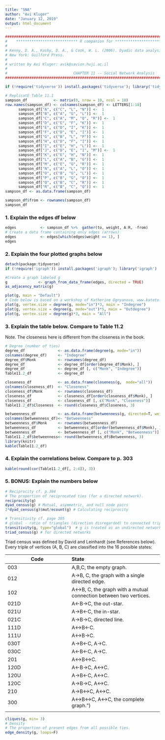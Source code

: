 ```yaml
---
title: "SNA"
author: "Avi Kluger"
date: "January 12, 2019"
output: html_document
---
```


```r
################################################################################
#    **************************** R companion for ************************** 
#
# Kenny, D. A., Kashy, D. A., & Cook, W. L. (2006). Dyadic data analysis. 
# New York: Guilford Press.
#
# written by Avi Kluger: avik@savion.huji.ac.il
#
#                              CHAPTER 11 -- Social Network Analysis
################################################################################

if (!require('tidyverse')) install.packages('tidyverse'); library('tidyverse')

# ReplicatE Table 11.1
sampson_df            <- matrix(0, nrow = 18, ncol = 18)
row.names(sampson_df) <- colnames(sampson_df) <- LETTERS[1:18]
      sampson_df["A", c("C", "L", "N")] <-  1
      sampson_df["B", c("A", "G", "L")] <-  1
      sampson_df["C", c("A", "M", "Q", "R")] <-  1
      sampson_df["D", c("E", "F", "K")] <-  1
      sampson_df["E", c("D", "I", "K")] <-  1
      sampson_df["F", c("D", "E", "I")] <-  1
      sampson_df["G", c("B", "L", "P")] <-  1
      sampson_df["H", c("D", "F", "I")] <-  1
      sampson_df["I", c("E", "H", "L")] <-  1
      sampson_df["J", c("D", "E", "I", "M")] <-  1
      sampson_df["K", c("E", "H", "N")] <-  1
      sampson_df["L", c("A", "B", "G")] <-  1
      sampson_df["M", c("E", "G", "R")] <-  1
      sampson_df["N", c("A", "L", "O")] <-  1
      sampson_df["O", c("B", "G", "L")] <-  1
      sampson_df["P", c("B", "G", "O")] <-  1
      sampson_df["Q", c("B", "C", "R")] <-  1
      sampson_df["R", c("B", "C", "Q")] <-  1
sampson_df <- as.data.frame(sampson_df)

sampson_df$from <- rownames(sampson_df)
sampson_df
```


### 1. Explain the edges df below

```r

edges           <- sampson_df %>%  gather(to, weight, A:R, -from)
# Create a data frame containing only edges (arrows)
edges           <- edges[which(edges$weight == 1), ]
edges
```

### 2. Explain the four plotted graphs below

```r
detach(package:tidyverse)
if (!require('igraph')) install.packages('igraph'); library('igraph')

#Create a graph labeled g
g              <- graph_from_data_frame(edges, directed = TRUE)
as_adjacency_matrix(g)

plot(g, main = "Default")
# Code below is based on a workshop of Katherine Ognyanova, www.kateto.net
plot(g, vertex.size = degree(g, mode="in")*3, main = "Indegree")
plot(g, vertex.size = degree(g, mode="out")*5, main = "Outdegree")
plot(g, vertex.size = degree(g)*3, main = "All")
```

### 3. Explain the table below.  Compare to Table 11.2

Note. The closeness here is different from the closeness in the book.

```r
# Degree (number of ties)
degree_df               <- as.data.frame(degree(g, mode="in"))
colnames(degree_df)     <- "Indegree"
degree_df$Monk          <- rownames(degree_df)
degree_df               <- degree_df[order(degree_df$Monk), ]
degree_df               <- degree_df [, c("Monk", "Indegree")] 
Table11.2_df            <- degree_df

closeness_df            <- as.data.frame(closeness(g,  mode="all"))
colnames(closeness_df)  <- "Closeness"
closeness_df$Monk       <- rownames(closeness_df)
closeness_df            <- closeness_df[order(closeness_df$Monk), ]
closeness_df            <- closeness_df [, c("Monk", "Closeness")] 
Table11.2_df$Closeness  <- round(closeness_df$Closeness, 3)

betweenness_df          <- as.data.frame(betweenness(g, directed=T, weights=NA))
colnames(betweenness_df)<- "Betweenness"
betweenness_df$Monk     <- rownames(betweenness_df)
betweenness_df          <- betweenness_df[order(betweenness_df$Monk), ]
betweenness_df          <- betweenness_df [, c("Monk", "Betweenness")] 
Table11.2_df$betweenness<- round(betweenness_df$Betweenness, 3)
library(knitr)
kable(Table11.2_df)
```

### 4. Explain the correlations below.  Compare to p. 303

```r
kable(round(cor(Table11.2_df[, 2:4]), 3))

```

### 5. BONUS: Explain the numbers below

```r

# Reciprocity cf. p.304
# The proportion of reciprocated ties (for a directed network).
reciprocity(g)
dyad_census(g) # Mutual, asymmetric, and null node pairs
2*dyad_census(g)$mut/ecount(g) # Calculating reciprocity

# Transitivity cf. page 305
# global - ratio of triangles (direction disregarded) to connected triples
transitivity(g, type="global")  # g is treated as an undirected network
triad_census(g) # for directed networks
```


Triad census was defined by David and Leinhardt (see References below). 
Every triple of vertices (A, B, C) are classified into the 16 possible states:

| Code   |      State      | 
|----------|:-------------|
| 003   | A,B,C, the empty graph.     |  
| 012   | A->B, C, the graph with a single directed edge.                  |
|102   |A<->B, C, the graph with a mutual connection between two vertices.
|021D  |A<-B->C, the out-star.
|021U  |A->B<-C, the in-star.
|021C  |A->B->C, directed line.
|111D  |A<->B<-C.
|111U  |A<->B->C.
|030T  |A->B<-C, A->C.
|030C  |A<-B<-C, A->C.
|201   |A<->B<->C.
|120D  |A<-B->C, A<->C.
|120U  |A->B<-C, A<->C.
|120C  |A->B->C, A<->C.
|210   |A->B<->C, A<->C.
|300   |A<->B<->C, A<->C, the complete graph.")
| |

```r
cliques(g, min= 3)
# Density
# The proportion of present edges from all possible ties.
edge_density(g, loops=F)
```